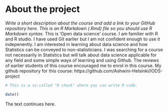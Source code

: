 
# About the project

*Write a short description about the course and add a link to your GitHub repository here. This is an R Markdown (.Rmd) file so you should use R Markdown syntax.*
This is 'Open data science' course. I am familier with R and R studio. I have used Git earlier but I am not confident enough to use it indepenently. 
I am interested in learning about data science and how Statistics can be conveyed to non-statisticians.
I was searching for a course not necessarily in Statistics but will talk about data science applicable for any field and some simple ways of learning and using Github.
The reviews of earlier students of this course encouraged me to enrol in this course.
My github repository for this course: https://github.com/Ashwini-Helsinki/IODS-project

```r
# This is a so-called "R chunk" where you can write R code.

date()

```
The text continues here.

